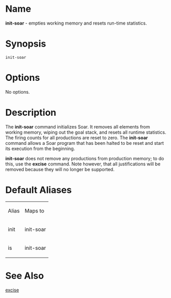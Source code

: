 = Name =
'''init-soar''' - empties working memory and resets run-time statistics.

= Synopsis =
 init-soar

= Options =
No options.

= Description =
The '''init-soar''' command initializes Soar. It removes all elements from working memory, 
wiping out the goal stack, and resets all runtime statistics. The firing counts for all 
productions are reset to zero. The '''init-soar''' command allows a Soar program that 
has been halted to be reset and start its execution from the beginning.

'''init-soar''' does not remove any productions from production memory; to do this, 
use the '''excise''' command. Note however, that all justifications will be removed 
because they will no longer be supported.

= Default Aliases =
{| border="1" cellpadding="2"
| Alias || Maps to
|-
| init || init-soar
|-
| is || init-soar
|}

= See Also =
[[excise]]

